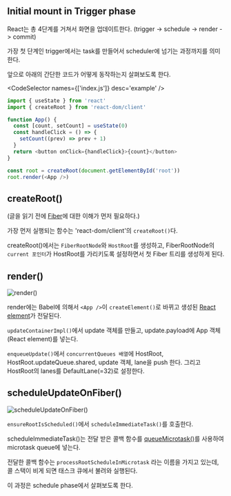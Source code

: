 
## Initial mount in Trigger phase

React는 총 4단계를 거쳐서 화면을 업데이트한다. (trigger -> schedule -> render -> commit)

가장 첫 단계인 trigger에서는 task를 만들어서 scheduler에 넘기는 과정까지를 의미한다.

앞으로 아래의 간단한 코드가 어떻게 동작하는지 살펴보도록 한다.

<CodeSelector names={['index.js']} desc='example' />

```js showLineNumbers
import { useState } from 'react'
import { createRoot } from 'react-dom/client'

function App() {
  const [count, setCount] = useState(0)
  const handleClick = () => {
    setCount((prev) => prev + 1)
  }
  return <button onClick={handleClick}>{count}</button>
}

const root = createRoot(document.getElementById('root'))
root.render(<App />)
```

## createRoot()

(글을 읽기 전에 [Fiber](/wiki/React/Fiber)에 대한 이해가 먼저 필요하다.)

가장 먼저 실행되는 함수는 'react-dom/client'의 `createRoot()`다.

createRoot()에서는 `FiberRootNode`와 `HostRoot`를 생성하고, FiberRootNode의 `current 포인터`가 HostRoot를 가리키도록 설정하면서 첫 Fiber 트리를 생성하게 된다.

## render()

<ImageContainer>
  <Image
    src={pic1}
    alt='render()'
    sizes='100vw'
    style={{
      width: '85%',
      height: 'auto',
    }}
  />
</ImageContainer>

render에는 Babel에 의해서 `<App />`이 `createElement()`로 바뀌고 생성된 [React element](/wiki/React/React-element)가 전달된다.

`updateContainerImpl()`에서 update 객체를 만들고, update.payload에 App 객체(React element)를 넣는다.

`enqueueUpdate()`에서 `concurrentQueues 배열`에 HostRoot, HostRoot.updateQueue.shared, update 객체, lane을 push 한다. 그리고 HostRoot의 lanes를 DefaultLane(=32)로 설정한다.

## scheduleUpdateOnFiber()

<ImageContainer>
  <Image
    src={pic2}
    alt='scheduleUpdateOnFiber()'
    sizes='100vw'
    style={{
      width: '85%',
      height: 'auto',
    }}
  />
</ImageContainer>

`ensureRootIsScheduled()`에서 `scheduleImmediateTask()`를 호출한다.

scheduleImmediateTask()는 전달 받은 콜백 함수를 [queueMicrotask()](https://developer.mozilla.org/ko/docs/Web/API/HTML_DOM_API/Microtask_guide)를 사용하여 microtask queue에 넣는다.

전달한 콜백 함수는 `processRootScheduleInMicrotask` 라는 이름을 가지고 있는데, 콜 스택이 비게 되면 태스크 큐에서 불려와 실행된다.

이 과정은 schedule phase에서 살펴보도록 한다.

